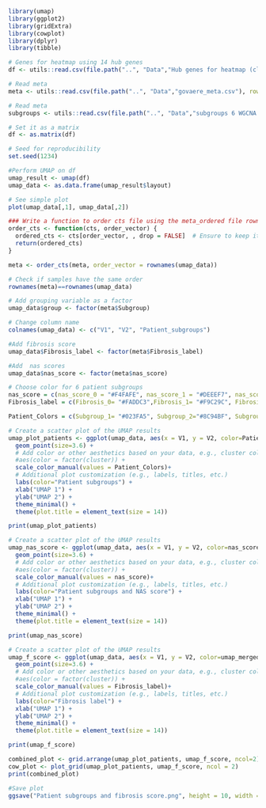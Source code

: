 #############################################################################################

```r
library(umap)
library(ggplot2)
library(gridExtra)
library(cowplot)
library(dplyr)
library(tibble)
```

 

#################################################################################################

```r
# Genes for heatmap using 14 hub genes
df <- utils::read.csv(file.path("..", "Data","Hub genes for heatmap (clustering)_Govaere from WGCNA output.csv"), row.names = 1)
```


```r
# Read meta
meta <- utils::read.csv(file.path("..", "Data","govaere_meta.csv"), row.names = 1)

```

```r
# Read meta
subgroups <- utils::read.csv(file.path("..", "Data","subgroups 6 WGCNA r2log transformation.csv"), row.names = 1)

```


```r
# Set it as a matrix
df <- as.matrix(df)
```

```r
# Seed for reproducibility
set.seed(1234)
```

```r
#Perform UMAP on df
umap_result <- umap(df)
umap_data <- as.data.frame(umap_result$layout)
```


```r
# See simple plot
plot(umap_data[,1], umap_data[,2])
```


```r
### Write a function to order cts file using the meta_ordered file rownames
order_cts <- function(cts, order_vector) {
  ordered_cts <- cts[order_vector, , drop = FALSE]  # Ensure to keep it as a dataframe
  return(ordered_cts)
}

```

```r
meta <- order_cts(meta, order_vector = rownames(umap_data))
```



```r
# Check if samples have the same order
rownames(meta)==rownames(umap_data)
```



```r
# Add grouping variable as a factor
umap_data$group <- factor(meta$Subgroup)
```

```r
# Change column name
colnames(umap_data) <- c("V1", "V2", "Patient_subgroups")
```


```r
#Add fibrosis score 
umap_data$Fibrosis_label <- factor(meta$Fibrosis_label)
```

```r
#Add  nas scores
umap_data$nas_score <- factor(meta$nas_score)
```





```r
# Choose color for 6 patient subgroups
nas_score = c(nas_score_0 = "#F4FAFE", nas_score_1 = "#DEEEF7", nas_score_2 = "#C1DBEC", nas_score_3 = "#A1C4E0", nas_score_4 = "#7FABD3", nas_score_5 = "#5C90C6" , nas_score_6 = "#3573B9",  nas_score_7 = "#305596",  nas_score_8 = "#273871")
Fibrosis_label = c(Fibrosis_0= "#FADDC3",Fibrosis_1= "#F9C29C", Fibrosis_2= "#F6A173", Fibrosis_3= "#F17B51", Fibrosis_4= "#EA4C3B")
```

```r
Patient_Colors = c(Subgroup_1= "#023FA5", Subgroup_2="#8C94BF", Subgroup_3= "#D2D3DC", Subgroup_4= "#DDD0D2", Subgroup_5= "#C18692", Subgroup_6="#8E063B")
```

```r
# Create a scatter plot of the UMAP results
umap_plot_patients <- ggplot(umap_data, aes(x = V1, y = V2, color=Patient_subgroups)) +
  geom_point(size=3.6) +
  # Add color or other aesthetics based on your data, e.g., cluster colors
  #aes(color = factor(cluster)) +
  scale_color_manual(values = Patient_Colors)+
  # Additional plot customization (e.g., labels, titles, etc.)
  labs(color="Patient subgroups") +
  xlab("UMAP 1") +
  ylab("UMAP 2") +
  theme_minimal() +
  theme(plot.title = element_text(size = 14))

print(umap_plot_patients)
```

```r

# Create a scatter plot of the UMAP results
umap_nas_score <- ggplot(umap_data, aes(x = V1, y = V2, color=nas_score)) +
  geom_point(size=3.6) +
  # Add color or other aesthetics based on your data, e.g., cluster colors
  #aes(color = factor(cluster)) +
  scale_color_manual(values = nas_score)+
  # Additional plot customization (e.g., labels, titles, etc.)
  labs(color="Patient subgroups and NAS score") +
  xlab("UMAP 1") +
  ylab("UMAP 2") +
  theme_minimal() +
  theme(plot.title = element_text(size = 14))

print(umap_nas_score)
```



```r

# Create a scatter plot of the UMAP results
umap_f_score <- ggplot(umap_data, aes(x = V1, y = V2, color=umap_merged$Fibrosis_label)) +
  geom_point(size=3.6) +
  # Add color or other aesthetics based on your data, e.g., cluster colors
  #aes(color = factor(cluster)) +
  scale_color_manual(values = Fibrosis_label)+
  # Additional plot customization (e.g., labels, titles, etc.)
  labs(color="Fibrosis label") +
  xlab("UMAP 1") +
  ylab("UMAP 2") +
  theme_minimal() +
  theme(plot.title = element_text(size = 14))

print(umap_f_score)
```


```r
combined_plot <- grid.arrange(umap_plot_patients, umap_f_score, ncol=2)
cow_plot <- plot_grid(umap_plot_patients, umap_f_score, ncol = 2)
print(combined_plot)
```
```r
#Save plot
ggsave("Patient subgroups and fibrosis score.png", height = 10, width = 15, dpi = 800, bg="white") 

```




